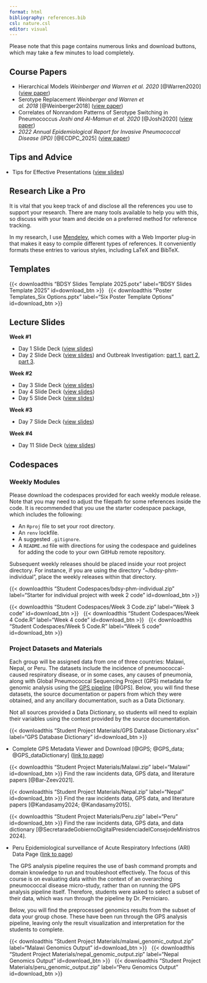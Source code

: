 ```yaml
---
format: html
bibliography: references.bib
csl: nature.csl
editor: visual
---
```


:::{.callout-important}
Please note that this page contains numerous links and download buttons, which may take a few minutes to load completely.
:::

## Course Papers

- Hierarchical Models _Weinberger and Warren et al. 2020_\ [@Warren2020] ([view paper](Course Papers/Weinberger and Warren et al_2020_Hierarchical Models.pdf))
- Serotype Replacement _Weinberger and Warren et al. 2018_\ [@Weinberger2018] ([view paper](Course Papers/Weinberger and Warren et al_2018_Serotype Replacement.pdf))
- Correlates of Nonrandom Patterns of Serotype Switching in Pneumococcus _Joshi and Al-Mamun et al. 2020_\ [@Joshi2020] ([view paper](Course Papers/Joshi and Al-Mamun et al_Correlates of Nonrandom Patterns of Serotype Switching in Pneumococcus.pdf))
- _2022 Annual Epidemiological Report for Invasive Pneumococcal Disease (IPD)_\ [@ECDPC_2025] ([view paper](Course Papers/Invasive pneumococcal disease_2022 Annual Epidemiological Report.pdf))



## Tips and Advice

:::{style="margin-left: -1rem;"}
- Tips for Effective Presentations ([view slides](Tips for Effective Presentations.pdf))
:::

::: callout-tip
## Research Like a Pro

It is vital that you keep track of and disclose all the references you use to support your research. There are many tools available to help you with this, so discuss with your team and decide on a preferred method for reference tracking.

In my research, I use [Mendeley](https://www.mendeley.com/search/), which comes with a Web Importer plug-in that makes it easy to compile different types of references. It conveniently formats these entries to various styles, including LaTeX and BibTeX.
:::


## Templates

{{< downloadthis "BDSY Slides Template 2025.potx" label="BDSY Slides Template 2025" id=download_btn >}}\ \ \ {{< downloadthis "Poster Templates_Six Options.pptx" label="Six Poster Template Options" id=download_btn >}}



## Lecture Slides

**Week #1**

- Day 1 Slide Deck ([view slides](In Class Presentations/Day1.pdf))
- Day 2 Slide Deck ([view slides](In Class Presentations/Day2.pdf)) and Outbreak Investigation: [part 1](In Class Presentations/Day2_Outbreak Investigation Part 1.pdf), [part 2](In Class Presentations/Day2_Outbreak Investigation Part 2.pdf), [part 3](In Class Presentations/Day2_Outbreak Investigation Part 3.pdf).

**Week #2**

- Day 3 Slide Deck ([view slides](In Class Presentations/Day3.pdf))
- Day 4 Slide Deck ([view slides](In Class Presentations/Day4.pdf))
- Day 5 Slide Deck ([view slides](In Class Presentations/Day5.pdf))

**Week #3**

- Day 7 Slide Deck ([view slides](In Class Presentations/Day7.pdf))

**Week #4**

- Day 11 Slide Deck ([view slides](In Class Presentations/Day11.pdf))


## Codespaces

### Weekly Modules

Please download the codespaces provided for each weekly module release. Note that you may need to adjust the filepath for some references inside the code. It is recommended that you use the starter codespace package, which includes the following:

- An `Rproj` file to set your root directory.
- An `renv` lockfile.
- A suggested `.gitignore`.
- A `README.md` file with directions for using the codespace and guidelines for adding the code to your own GitHub remote repository.

Subsequent weekly releases should be placed inside your root project directory. For instance, if you are using the directory "~/bdsy-phm-individual", place the weekly releases within that directory.

{{< downloadthis "Student Codespaces/bdsy-phm-individual.zip" label="Starter for individual project with week 2 code" id=download_btn >}}

{{< downloadthis "Student Codespaces/Week 3 Code.zip" label="Week 3 code" id=download_btn >}}\ \ \ {{< downloadthis "Student Codespaces/Week 4 Code.R" label="Week 4 code" id=download_btn >}}\ \ \ {{< downloadthis "Student Codespaces/Week 5 Code.R" label="Week 5 code" id=download_btn >}}


### Project Datasets and Materials

Each group will be assigned data from one of three countries: Malawi, Nepal, or Peru. The datasets include the incidence of pneumococcal-caused respiratory disease, or in some cases, any causes of pneumonia, along with Global Pneumococcal Sequencing Project (GPS) metadata for genomic analysis using the [GPS pipeline](https://www.pneumogen.net/gps/#/resources#gps-pipeline)\ [@GPS]. Below, you will find these datasets, the source documentation or papers from which they were obtained, and any ancillary documentation, such as a Data Dictionary.

:::{.callout-note}
Not all sources provided a Data Dictionary, so students will need to explain their variables using the context provided by the source documentation.
:::

{{< downloadthis "Student Project Materials/GPS Database Dictionary.xlsx" label="GPS Database Dictionary" id=download_btn >}}

:::{style="margin-left: -1rem;"}
- Complete GPS Metadata Viewer and Download\ [@GPS; @GPS_data; @GPS_dataDictionary] ([link to page](https://data-viewer.monocle.sanger.ac.uk/project/gps))
:::

{{< downloadthis "Student Project Materials/Malawi.zip" label="Malawi" id=download_btn >}} Find the raw incidents data, GPS data, and literature papers\ [@Bar-Zeev2021].

{{< downloadthis "Student Project Materials/Nepal.zip" label="Nepal" id=download_btn >}} Find the raw incidents data, GPS data, and literature papers\ [@Kandasamy2024; @Kandasamy2015].

{{< downloadthis "Student Project Materials/Peru.zip" label="Peru" id=download_btn >}} Find the raw incidents data, GPS data, and data dictionary\ [@SecretaradeGobiernoDigitalPresidenciadelConsejodeMinistros2024].

:::{style="margin-left: -1rem;"}
- Peru Epidemiological surveillance of Acute Respiratory Infections (ARI) Data Page ([link to page](https://www.datosabiertos.gob.pe/dataset/vigilancia-epidemiologica-de-infecciones-respiratoiras-agudas-ira))
:::


The GPS analysis pipeline requires the use of bash command prompts and domain knowledge to run and troubleshoot effectively. The focus of this course is on evaluating data within the context of an overarching pneumococcal disease micro-study, rather than on running the GPS analysis pipeline itself. Therefore, students were asked to select a subset of their data, which was run through the pipeline by Dr. Perniciaro.

Below, you will find the preprocessed genomics results from the subset of data your group chose. These have been run through the GPS analysis pipeline, leaving only the result visualization and interpretation for the students to complete.

{{< downloadthis "Student Project Materials/malawi_genomic_output.zip" label="Malawi Genomics Output" id=download_btn >}}\ \ \ {{< downloadthis "Student Project Materials/nepal_genomic_output.zip" label="Nepal Genomics Output" id=download_btn >}}\ \ \ {{< downloadthis "Student Project Materials/peru_genomic_output.zip" label="Peru Genomics Output" id=download_btn >}}

